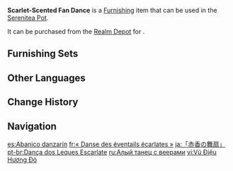 {{Furnishing Infobox
|id             = 372438
|image          = Item Scarlet-Scented Fan Dance.png
|category       = Landform
|subcategory    = Small Shrub
|quality        = 3
|adeptal_energy = 20
|load           = 50
|reduced_load   = 50
|description    = A water plant that can sometimes be found in shallow seas. It resembles a folding fan, and its pinkish-red color remains exceedingly rich even after it has been dried, much like the flowing locks of the [[Sangonomiya Kokomi|Divine Priestess]]. As such, some Watatsumi islanders and soldiers almost worship these plants and give them a wide berth. The Divine Priestess herself, however, personally considers such beliefs to be completely unnecessary.
|mention        = Sangonomiya Kokomi
|source1        = [[Realm Depot]]
}}
'''Scarlet-Scented Fan Dance''' is a [[Furnishing]] item that can be used in the [[Serenitea Pot]].

It can be purchased from the [[Realm Depot]] for {{Item|Realm Currency|30|x=80}}.

==Furnishing Sets==
{{Craft Usage|type=Furnishing Set}}

==Other Languages==
{{Other Languages
|en      = Scarlet-Scented Fan Dance
|zhs     = 「舞扇摇赤香」
|zhs_rm  = "Wǔ Shàn Yáo Chì Xiāng"
|zht     = 「舞扇搖赤香」
|zht_rm  = "Wǔ Shàn Yáo Chì Xiāng"
|zh_tl   = "Scarlet-Scented Fan Dance"
|ja      = 「赤香の舞扇」
|ja_rm   = "Akakou no Maiougi"
|ja_tl   = "Scarlet-Scented Fan Dance"
|ko      = 「춤추는 담주색 부채」
|ko_rm   = "Cumchuneun Damjusaek Buchae"
|ko_tl   = "Dancing Light-Red Fan"
|es      = Abanico danzarín
|es_tl   = Dancing Fan
|fr      = «&nbsp;Danse des éventails écarlates&nbsp;»
|fr_tl   = "Dance of the Scarlet Fans"
|ru      = Алый танец с веерами
|ru_tl   = Crimson Dance with Fans
|th      = "พัดร่ายรำในท้องทะเล"
|th_rm   = "Phat Rai Ram Nai Thong Thale"
|th_tl   = "Fan Dancing in the Seabed"
|vi      = Vũ Điệu Hương Đỏ
|vi_tl   = 
|de      = „In rotem Weihrauch tanzende Fächer“
|de_tl   = "In Red Incense Dancing Fans"
|id      = "Tarian Kipas Merah Muda"
|id_tl   = "Dance of the Scarlet Fan"
|pt      = Dança dos Leques Escarlate
|pt_tl   = Dance of the Scarlet Fans
|tr      = Kızıl Yelpaze Dansı
|tr_tl   = 
|it      = Danza del ventaglio scarlatto
|it_tl   = 
}}

==Change History==
{{Change History|2.2}}

==Navigation==
{{Furnishing Navbox|exterior}}

[[es:Abanico danzarín]]
[[fr:« Danse des éventails écarlates »]]
[[ja:「赤香の舞扇」]]
[[pt-br:Dança dos Leques Escarlate]]
[[ru:Алый танец с веерами]]
[[vi:Vũ Điệu Hương Đỏ]]